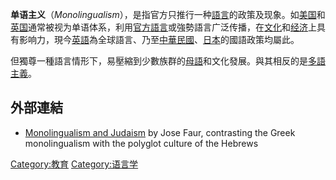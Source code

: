 '''单语主义'''（''Monolingualism''），是指官方只推行一种[[語言|語言]]的政策及现象。如[[美国|美国]]和[[英国|英国]]通常被视为单语体系，利用[[官方語言|官方語言]]或強勢語言广泛传播，在[[文化|文化]]和[[经济|经济]]上具有影响力，現今[[英語|英語]]為全球語言、乃至[[中華民國|中華民國]]、[[日本|日本]]的國語政策均屬此。

但獨尊一種語言情形下，易壓縮到少數族群的[[母語|母語]]和文化發展。與其相反的是[[多語主義|多語主義]]。

==外部連結==
{{refbegin}}
*[https://litigation-essentials.lexisnexis.com/webcd/app?action=DocumentDisplay&crawlid=1&crawlid=1&doctype=cite&docid=14+Cardozo+L.+Rev.+1713&srctype=smi&srcid=3B15&key=30ce6efd643c7fdf6f394561a88d0a65 Monolingualism and Judaism] {{Wayback|url=https://litigation-essentials.lexisnexis.com/webcd/app?action=DocumentDisplay&crawlid=1&crawlid=1&doctype=cite&docid=14+Cardozo+L.+Rev.+1713&srctype=smi&srcid=3B15&key=30ce6efd643c7fdf6f394561a88d0a65 |date=20160303165554 }} by Jose Faur, contrasting the Greek monolingualism with the polyglot culture of the Hebrews
{{refend}}

[[Category:教育|Category:教育]]
[[Category:语言学|Category:语言学]]
